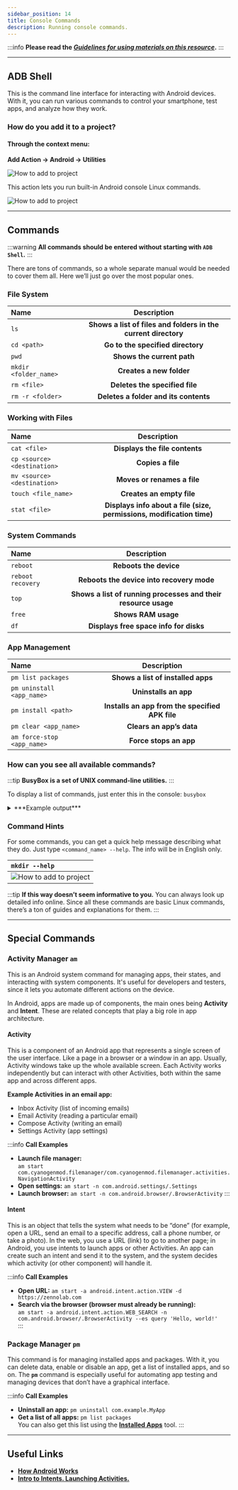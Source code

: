 ```yaml
---
sidebar_position: 14
title: Console Commands
description: Running console commands.
---
```

:::info **Please read the [*Guidelines for using materials on this resource*](../../Disclaimer).**
:::
_______________________________________________
## ADB Shell  
This is the command line interface for interacting with Android devices. With it, you can run various commands to control your smartphone, test apps, and analyze how they work.

### How do you add it to a project?
#### Through the context menu:  
**Add Action → Android → Utilities**

![How to add to project](../assets/ADB_Shell/ADB_Shell_pic1.png)

This action lets you run built-in Android console Linux commands.

![How to add to project](../assets/ADB_Shell/ADB_Shell_pic2.png)
_______________________________________________
## Commands
:::warning **All commands should be entered without starting with `ADB Shell`.**
:::

There are tons of commands, so a whole separate manual would be needed to cover them all. Here we’ll just go over the most popular ones.

### File System
| Name    | Description |
| :-------- | :-------: |
| `ls`  | **Shows a list of files and folders in the current directory** |
| `cd <path>` | **Go to the specified directory** |
| `pwd`    | **Shows the current path** |
| `mkdir <folder_name>`  | **Creates a new folder** |
| `rm <file>` | **Deletes the specified file** |
| `rm -r <folder>`    | **Deletes a folder and its contents** |

### Working with Files
| Name    | Description |
| :-------- | :-------: |
| `cat <file>`  | **Displays the file contents** |
| `cp <source> <destination>` | **Copies a file** |
| `mv <source> <destination>`    | **Moves or renames a file** |
| `touch <file_name>`  | **Creates an empty file** |
| `stat <file>` | **Displays info about a file (size, permissions, modification time)** |

### System Commands
| Name    | Description |
| :-------- | :-------: |
| `reboot`  | **Reboots the device** |
| `reboot recovery` | **Reboots the device into recovery mode** |
| `top`    | **Shows a list of running processes and their resource usage** |
| `free`  | **Shows RAM usage** |
| `df` | **Displays free space info for disks** |  

### App Management
| Name    | Description |
| :-------- | :-------: |
| `pm list packages`  | **Shows a list of installed apps** |
| `pm uninstall <app_name>` | **Uninstalls an app** |
| `pm install <path>`    | **Installs an app from the specified APK file** |
| `pm clear <app_name>`  | **Clears an app’s data** |
| `am force-stop <app_name>` | **Force stops an app** |

### How can you see all available commands?
:::tip  **BusyBox is a set of UNIX command-line utilities.**
:::

To display a list of commands, just enter this in the console: `busybox`

<details>
<summary>***Example output***</summary>  


```
root@x86:/ # busybox
BusyBox v1.22.1 bionic (2018-09-25 14:13 +0800) multi-call binary.
BusyBox is copyrighted by many authors between 1998-2012.
Licensed under GPLv2. See source distribution for detailed
copyright notices. Merged for bionic by tpruvot@github

Usage: busybox [function [arguments]...]
   or: busybox --list[-full]
   or: busybox --install [-s] [DIR]
   or: function [arguments]...

        BusyBox is a multi-call binary that combines many common Unix
        utilities into a single executable.  Most people will create a
        link to busybox for each function they wish to use and BusyBox
        will act like whatever it was invoked as.

Currently defined functions:
        [, [[, adjtimex, arp, ash, awk, base64, basename, bbconfig, blkid,
        blockdev, brctl, bunzip2, bzcat, bzip2, cal, cat, catv, chattr, chcon,
        chgrp, chmod, chown, chroot, chvt, clear, cmp, and so on...
```
     
</details>    

### Command Hints
For some commands, you can get a quick help message describing what they do. Just type `<command_name> --help`. The info will be in English only.

| `mkdir --help` | 
| :-------- |
| ![How to add to project](../assets/ADB_Shell/ADB_Shell_pic3.png)  |  

:::tip  **If this way doesn’t seem informative to you.**
You can always look up detailed info online. Since all these commands are basic Linux commands, there’s a ton of guides and explanations for them.
:::
_______________________________________________ 
## Special Commands
### Activity Manager `am`
This is an Android system command for managing apps, their states, and interacting with system components. It's useful for developers and testers, since it lets you automate different actions on the device.

In Android, apps are made up of components, the main ones being **Activity** and **Intent**. These are related concepts that play a big role in app architecture.

#### Activity
This is a component of an Android app that represents a single screen of the user interface. Like a page in a browser or a window in an app. Usually, Activity windows take up the whole available screen. Each Activity works independently but can interact with other Activities, both within the same app and across different apps.

**Example Activities in an email app:**  
- Inbox Activity (list of incoming emails)  
- Email Activity (reading a particular email)  
- Compose Activity (writing an email)  
- Settings Activity (app settings)  

:::info  **Call Examples**
- **Launch file manager:**  
`am start com.cyanogenmod.filemanager/com.cyanogenmod.filemanager.activities.NavigationActivity`  
- **Open settings:** `am start -n com.android.settings/.Settings`  
- **Launch browser:** `am start -n com.android.browser/.BrowserActivity`
:::

#### Intent
This is an object that tells the system what needs to be “done” (for example, open a URL, send an email to a specific address, call a phone number, or take a photo). In the web, you use a URL (link) to go to another page; in Android, you use intents to launch apps or other Activities. An app can create such an intent and send it to the system, and the system decides which activity (or other component) will handle it.

:::info  **Call Examples**
- **Open URL:** `am start -a android.intent.action.VIEW -d https://zennolab.com`  
- **Search via the browser (browser must already be running):**  
`am start -a android.intent.action.WEB_SEARCH -n com.android.browser/.BrowserActivity --es query 'Hello, world!'`  
::: 

### Package Manager `pm`
This command is for managing installed apps and packages. With it, you can delete data, enable or disable an app, get a list of installed apps, and so on. The **`pm`** command is especially useful for automating app testing and managing devices that don’t have a graphical interface.

:::info  **Call Examples**
- **Uninstall an app:** `pm uninstall com.example.MyApp`    
- **Get a list of all apps:** `pm list packages`  
You can also get this list using the [**Installed Apps**](../../Tools/Installed_App) tool.
:::
_______________________________________________
## Useful Links
- [**How Android Works**](https://habr.com/ru/companies/solarsecurity/articles/338494/)
- [**Intro to Intents. Launching Activities.**](https://metanit.com/java/android/2.2.php)